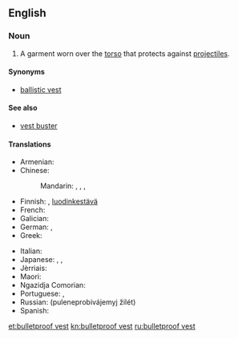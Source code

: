 ==English==
{{wikipedia}}

===Noun===
{{en-noun}}

# A garment worn over the [[torso]] that protects against [[projectile]]s.

====Synonyms====
* [[ballistic vest]]

====See also====
* [[vest buster]]

====Translations====
{{trans-top|bulletproof vest}}
* Armenian: {{t|hy|զրահաբաճկոն|sc=Armn}}
* Chinese:
*: Mandarin: {{t|cmn|防彈衣|sc=Hani}}, {{t|cmn|防弹衣|tr=fángdànyī|sc=Hani}}, {{t|cmn|鋼絲背心|sc=Hani}}, {{t|cmn|钢丝背心|tr=gāngsī bèixīn|sc=Hani}}
* Finnish: {{t|fi|luotiliivi}}, [[luodinkestävä]] {{t+|fi|liivi}}
* French: {{t+|fr|gilet pare-balles|m}}
* Galician: {{t+|gl|chaleco antibalas|m}}
* German: {{t|de|beschusshemmende Weste|f}}, {{t|de|durchschusshemmende Weste|f}}
* Greek: {{t|el|αλεξίσφαιρο γιλέκο|n|tr=alexísfairo giléko}}
{{trans-mid}}
* Italian: {{t|it|giubbotto antiproiettile|m}}
* Japanese: {{t|ja|バリスティックベスト|tr=barisutikkubesuto |sc=Jpan}}, {{t|ja|ブレットプルーフベスト|tr=burettopurūfubesuto|sc=Jpan}}, {{t|ja|防弾チョッキ|tr=bōdan-chokki|sc=Jpan}}
* Jèrriais: {{t|roa-jer|câsaque contre-boulets|f}}
* Maori: {{t|mi|kahupeka}}
* Ngazidja Comorian: {{t|zdj|sukuti ya risasi|c9|c10}}
* Portuguese: {{t|pt|colete à prova de balas|m}}, {{t|pt|colete balístico|m}}
* Russian: {{t+|ru|бронежилет|m|tr=bronežilét}} {{l/ru|пуленепробиваемый}} {{l/ru|жилет}} (puleneprobivájemyj žilét) {{g|m}}
* Spanish: {{t+|es|chaleco antibalas|m}}
{{trans-bottom}}

[[et:bulletproof vest]]
[[kn:bulletproof vest]]
[[ru:bulletproof vest]]